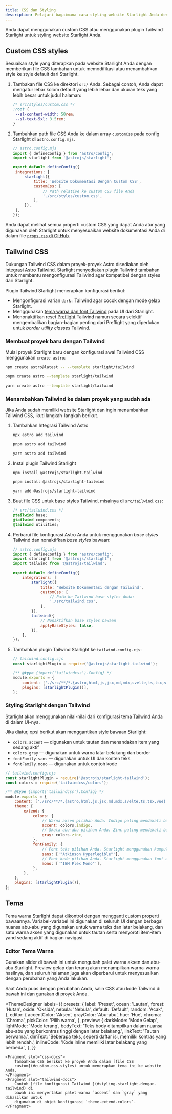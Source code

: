 ```yaml
---
title: CSS dan Styling
description: Pelajari bagaimana cara styling website Starlight Anda dengan custom css dan mengintegrasikannya dengan Tailwind CSS.
---
```


Anda dapat menggunakan custom CSS atau menggunakan plugin Tailwind Starlight untuk styling website Starlight Anda.

## Custom CSS styles

Sesuaikan style yang diterapkan pada website Starlight Anda dengan memberikan file CSS tambahan untuk memodifikasi atau menambahkan style ke style default dari Starlight.

1. Tambakan file CSS ke direktori `src/` Anda.
   Sebagai contoh, Anda dapat mengatur lebar kolom default yang lebih lebar dan ukuran teks yang lebih besar untuk judul halaman:

   ```css
   /* src/styles/custom.css */
   :root {
   	--sl-content-width: 50rem;
   	--sl-text-5xl: 3.5rem;
   }
   ```

2. Tambahkan path file CSS Anda ke dalam array `customCss` pada config Starlight di `astro.config.mjs`.

   ```js
   // astro.config.mjs
   import { defineConfig } from 'astro/config';
   import starlight from '@astrojs/starlight';

   export default defineConfig({
   	integrations: [
   		starlight({
   			title: 'Website Dokumentasi Dengan Custom CSS',
   			customCss: [
   				// Path relative ke custom CSS file Anda
   				'./src/styles/custom.css',
   			],
   		}),
   	],
   });
   ```

Anda dapat melihat semua properti custom CSS yang dapat Anda atur yang digunakan oleh Starlight untuk menyesuaikan website dokumentasi Anda di dalam file [`props.css` di GitHub](https://github.com/withastro/starlight/blob/main/packages/starlight/style/props.css).

## Tailwind CSS

Dukungan Tailwind CSS dalam proyek-proyek Astro disediakan oleh [integrasi Astro Tailwind](https://docs.astro.build/en/guides/integrations-guide/tailwind/).
Starlight menyediakan plugin Tailwind tambahan untuk membantu mengonfigurasi Tailwind agar kompatibel dengan styles dari Starlight.

Plugin Tailwind Starlight menerapkan konfigurasi berikut:

- Mengonfigurasi varian `dark:` Tailwind agar cocok dengan mode gelap Starlight.
- Menggunakan [tema warna dan font Tailwind](#styling-starlight-dengan-tailwind) pada UI dari Starlight.
- Menonaktifkan reset [Preflight](https://tailwindcss.com/docs/preflight) Tailwind namun secara selektif mengembalikan bagian-bagian penting dari Preflight yang diperlukan untuk _border utility classes_ Tailwind.

### Membuat proyek baru dengan Tailwind


Mulai proyek Starlight baru dengan konfigurasi awal Tailwind CSS menggunakan `create astro`:

<Tabs>
<TabItem label="npm">

```sh
npm create astro@latest -- --template starlight/tailwind
```

</TabItem>
<TabItem label="pnpm">

```sh
pnpm create astro --template starlight/tailwind
```

</TabItem>
<TabItem label="Yarn">

```sh
yarn create astro --template starlight/tailwind
```

</TabItem>
</Tabs>

### Menambahkan Tailwind ke dalam proyek yang sudah ada

Jika Anda sudah memiliki website Starlight dan ingin menambahkan Tailwind CSS, ikuti langkah-langkah berikut.

1.  Tambahkan Integrasi Tailwind Astro

    <Tabs>

    <TabItem label="npm">

    ```sh
    npx astro add tailwind
    ```

    </TabItem>

    <TabItem label="pnpm">

    ```sh
    pnpm astro add tailwind
    ```

    </TabItem>

    <TabItem label="Yarn">

    ```sh
    yarn astro add tailwind
    ```

    </TabItem>

    </Tabs>

2.  Instal plugin Tailwind Starlight

    <Tabs>

    <TabItem label="npm">

    ```sh
    npm install @astrojs/starlight-tailwind
    ```

    </TabItem>

    <TabItem label="pnpm">

    ```sh
    pnpm install @astrojs/starlight-tailwind
    ```

    </TabItem>

    <TabItem label="Yarn">

    ```sh
    yarn add @astrojs/starlight-tailwind
    ```

    </TabItem>

    </Tabs>

3.  Buat file CSS untuk base styles Tailwind, misalnya di `src/tailwind.css`:

    ```css
    /* src/tailwind.css */
    @tailwind base;
    @tailwind components;
    @tailwind utilities;
    ```

4.  Perbarui file konfigurasi Astro Anda untuk menggunakan _base styles_ Tailwind dan nonaktifkan _base styles_ bawaan:

    ```js {11-12,16-17}
    // astro.config.mjs
    import { defineConfig } from 'astro/config';
    import starlight from '@astrojs/starlight';
    import tailwind from '@astrojs/tailwind';

    export default defineConfig({
    	integrations: [
    		starlight({
    			title: 'Website Dokumentasi dengan Tailwind',
    			customCss: [
    				// Path ke Tailwind base styles Anda:
    				'./src/tailwind.css',
    			],
    		}),
    		tailwind({
    			// Nonaktifkan base styles bawaan
    			applyBaseStyles: false,
    		}),
    	],
    });
    ```

5.  Tambahkan plugin Tailwind Starlight ke `tailwind.config.cjs`:

    ```js ins={2,7}
    // tailwind.config.cjs
    const starlightPlugin = require('@astrojs/starlight-tailwind');

    /** @type {import('tailwindcss').Config} */
    module.exports = {
    	content: ['./src/**/*.{astro,html,js,jsx,md,mdx,svelte,ts,tsx,vue}'],
    	plugins: [starlightPlugin()],
    };
    ```

### Styling Starlight dengan Tailwind

Starlight akan menggunakan nilai-nilai dari konfigurasi tema [Tailwind Anda](https://tailwindcss.com/docs/theme) di dalam UI-nya.

Jika diatur, opsi berikut akan menggantikan style bawaan Starlight:

- `colors.accent` — digunakan untuk tautan dan menandakan item yang sedang aktif
- `colors.gray` — digunakan untuk warna latar belakang dan border
- `fontFamily.sans` — digunakan untuk UI dan konten teks
- `fontFamily.mono` — digunakan untuk contoh kode

```js {12,14,18,20}
// tailwind.config.cjs
const starlightPlugin = require('@astrojs/starlight-tailwind');
const colors = require('tailwindcss/colors');

/** @type {import('tailwindcss').Config} */
module.exports = {
	content: ['./src/**/*.{astro,html,js,jsx,md,mdx,svelte,ts,tsx,vue}'],
	theme: {
		extend: {
			colors: {
				// Warna aksen pilihan Anda. Indigo paling mendekati bawaan Starlight.
				accent: colors.indigo,
				// Skala abu-abu pilihan Anda. Zinc paling mendekati bawaan Starlight.
				gray: colors.zinc,
			},
			fontFamily: {
				// Font teks pilihan Anda. Starlight menggunakan kumpulan font sistem secara default.
				sans: ['"Atkinson Hyperlegible"'],
				// Font kode pilihan Anda. Starlight menggunakan font monospace sistem secara default.
				mono: ['"IBM Plex Mono"'],
			},
		},
	},
	plugins: [starlightPlugin()],
};
```

## Tema

Tema warna Starlight dapat dikontrol dengan mengganti custom properti bawaannya.
Variabel-variabel ini digunakan di seluruh UI dengan berbagai nuansa abu-abu yang digunakan untuk warna teks dan latar belakang, dan satu warna aksen yang digunakan untuk tautan serta menyoroti item-item yand sedang aktif di bagian navigasi.

### Editor Tema Warna

Gunakan slider di bawah ini untuk mengubah palet warna aksen dan abu-abu Starlight.
Preview gelap dan terang akan menampilkan warna-warna hasilnya, dan seluruh halaman juga akan diperbarui untuk menyesuaikan dengan perubahan yang Anda lakukan.

Saat Anda puas dengan perubahan Anda, salin CSS atau kode Tailwind di bawah ini dan gunakan di proyek Anda.


<ThemeDesigner
	labels={{
		presets: {
			label: 'Preset',
			ocean: 'Lautan',
			forest: 'Hutan',
			oxide: 'Oksida',
			nebula: 'Nebula',
			default: 'Default',
			random: 'Acak',
		},
		editor: {
			accentColor: 'Aksen',
			grayColor: 'Abu-abu',
			hue: 'Hue',
			chroma: 'Chroma',
			pickColor: 'Pilih warna',
		},
		preview: {
			darkMode: 'Mode Gelap',
			lightMode: 'Mode terang',
			bodyText:
				'Teks body ditampilkan dalam nuansa abu-abu yang berkontras tinggi dengan latar belakang.',
			linkText: 'Tautan berwarna.',
			dimText:
				'Beberapa teks, seperti daftar isi, memiliki kontras yang lebih rendah.',
			inlineCode: 'Kode inline memiliki latar belakang yang berbeda.',
		},
	}}
>
	<Fragment slot="css-docs">
		Tambahkan CSS berikut ke proyek Anda dalam [file CSS
		custom](#custom-css-styles) untuk menerapkan tema ini ke website Anda.
	</Fragment>
	<Fragment slot="tailwind-docs">
		Contoh [file konfigurasi Tailwind ](#styling-starlight-dengan-tailwind) di
		bawah ini menyertakan palet warna `accent` dan `gray` yang dihasilkan untuk
		digunakan di objek konfigurasi `theme.extend.colors`.
	</Fragment>
</ThemeDesigner>
